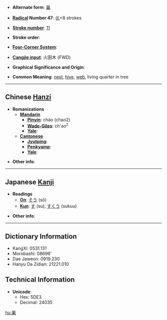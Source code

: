 * '''Alternate form''': [[巢]]

* '''[[Wiktionary:Chinese radical index| Radical]] Number 47''': [[Wiktionary:Chinese radical index 巛|巛]]+8 strokes

* '''[[Wiktionary:Chinese total strokes index|Stroke number]]''': [[Wiktionary:Chinese total strokes index 11|11]]

* '''Stroke order''': 

* '''[[Wiktionary:Chinese four corner index|Four-Corner System]]''': 

* '''[[Wiktionary:Chinese Cangjie index|Cangjie input]]''': 火田木 (FWD)

* '''Graphical Significance and Origin''': 

* '''Common Meaning''': [[nest]], [[hive]], [[web]], living quarter in tree

----

== Chinese [[Hanzi]] ==

* '''Romanizations'''
** '''[[Mandarin]]'''
*** '''[[Pinyin]]''': cháo (chao2)
*** '''[[Wade-Giles]]''': ch'ao<sup>2</sup>
*** '''[[Yale]]''': 
** '''[[Cantonese]]'''
*** '''[[Jyutping]]''':
*** '''[[Penkyamp]]''': 
*** '''[[Yale]]''': 

* '''Other info''': 

----

== Japanese [[Kanji]] ==

* '''Readings'''
** '''[[On]]''': [[そう]] (sō)
** '''[[Kun]]''': [[す]] (su), [[すくう]] (sukuu)

* '''Other info''':  

----

== Dictionary Information ==

* KangXi: 0531.131
* Morobashi: 08696'
* Dae Jaweon: 0919.230
* Hanyu Da Zidian: 21221.010

== Technical Information ==

* '''Unicode''':
** Hex: 5DE3
** Decimal: 24035

[[hu:巣]]